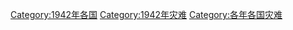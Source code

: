 [[Category:1942年各国|Category:1942年各国]]
[[Category:1942年灾难|Category:1942年灾难]]
[[Category:各年各国灾难|Category:各年各国灾难]]